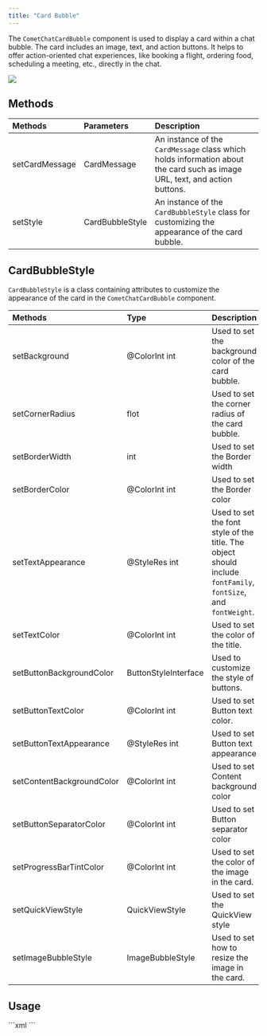 ```yaml
---
title: "Card Bubble"
---
```


The `CometChatCardBubble` component is used to display a card within a chat bubble. The card includes an image, text, and action buttons. It helps to offer action-oriented chat experiences, like booking a flight, ordering food, scheduling a meeting, etc., directly in the chat.

<Frame>
  <img src="/images/ef876b5d-qo6x2f2zkzzecqgvh911t62l66tx4asfzbt915opjvvvbg5d5amb0qz8malaimzh-f3cad7bcd680ecf5f0489ff98f293d28.png" />
</Frame>

## Methods

| Methods        | Parameters      | Description                                                                                                                |
| :-------------- | :--------------- | :-------------------------------------------------------------------------------------------------------------------------- |
| setCardMessage | CardMessage     | An instance of the `CardMessage` class which holds information about the card such as image URL, text, and action buttons. |
| setStyle       | CardBubbleStyle | An instance of the `CardBubbleStyle` class for customizing the appearance of the card bubble.                              |

## CardBubbleStyle

`CardBubbleStyle` is a class containing attributes to customize the appearance of the card in the `CometChatCardBubble` component.

| Methods                   | Type                 | Description                                                                                                    |
| :------------------------- | :-------------------- | :-------------------------------------------------------------------------------------------------------------- |
| setBackground             | @ColorInt int        | Used to set the background color of the card bubble.                                                           |
| setCornerRadius           | flot                 | Used to set the corner radius of the card bubble.                                                              |
| setBorderWidth            | int                  | Used to set the Border width                                                                                   |
| setBorderColor            | @ColorInt int        | Used to set the Border color                                                                                   |
| setTextAppearance         | @StyleRes int        | Used to set the font style of the title. The object should include `fontFamily`, `fontSize`, and `fontWeight`. |
| setTextColor              | @ColorInt int        | Used to set the color of the title.                                                                            |
| setButtonBackgroundColor  | ButtonStyleInterface | Used to customize the style of buttons.                                                                        |
| setButtonTextColor        | @ColorInt int        | Used to set Button text color.                                                                                 |
| setButtonTextAppearance   | @StyleRes int        | Used to set Button text appearance                                                                             |
| setContentBackgroundColor | @ColorInt int        | Used to set Content background color                                                                           |
| setButtonSeparatorColor   | @ColorInt int        | Used to set Button separator color                                                                             |
| setProgressBarTintColor   | @ColorInt int        | Used to set the color of the image in the card.                                                                |
| setQuickViewStyle         | QuickViewStyle       | Used to set the QuickView style                                                                                |
| setImageBubbleStyle       | ImageBubbleStyle     | Used to set how to resize the image in the card.                                                               |

## Usage

<Tabs>
<Tab title="XML">
```xml
<com.cometchat.chatuikit.shared.views.CometChatCardBubble.CometChatCardBubble
        android:id="@+id/cc_card_bubble"
        android:layout_width="match_parent"
        android:layout_height="wrap_content"
        android:layout_margin="3dp" />
```

</Tab>

</Tabs>
